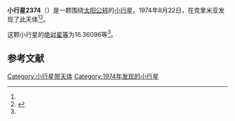{{Infobox planet
| bgcolour = #FFFFC0
| name = 2374 Vladvysotskij
| symbol = 
| image = 
| caption = 
| discovery = yes
| discovery_ref = 
| discoverer = {{link-en|柳德米拉·瓦斯列娜·朱然勒娃|Lyudmila Vasilyevna Zhuravleva}}
| discovery_site = [[克里米亚|克里米亚]] 
| discovered = 1974年8月22日
| designations = yes
| mp_name = 
| named_after = 
| alt_names = 1974 QE1/ 1936 RB / 1958 UJ / 1969 TH4 / 1974 QY1 / 1977 DC10
| mp_category = [[主带小行星|主带小行星]]
| orbit_ref = <ref name="a">[http://ssd.jpl.nasa.gov/sbdb.cgi?sstr=2374 2374 Vladvysotskij] {{Wayback|url=http://ssd.jpl.nasa.gov/sbdb.cgi?sstr=2374 |date=20200820030220 }}，小行星數據庫瀏覽器（JPL Small-Body Database Browser）－[[美国国家航空航天局|美国国家航空航天局]]喷气推进实验室</ref>
| epoch = 2456400.5 (2013年4月18日更新)
| aphelion = {{convert|3.7349261|AU|km|3|abbr=on|lk=out}}
| perihelion = {{convert|2.4491273|AU|km|3|abbr=on}}
| semimajor = {{convert|3.0920267|AU|km|3|abbr=on}}
| eccentricity = 0.2079217
| period = 1985.926949 [[日|日]]<br />5.44[[儒略年|儒略年]]
| avg_speed = 
| inclination = 15.01570
| asc_node = 347.52704
| mean_anomaly = 
| arg_peri = 16.36096
| satellites = 
| physical_characteristics = yes
| dimensions = 
| mass = 
| density = 
| surface_grav = 
| escape_velocity = 
| sidereal_day = 
| axial_tilt = 
| pole_ecliptic_lat = 
| pole_ecliptic_lon = 
| albedo = 
| temperatures= 
| temp_name1 = 
| mean_temp_1 = 
| max_temp_1 = 
| temp_name2 = 
| max_temp_2 = 
| spectral_type = 
| abs_magnitude = 16.36096
}}

'''小行星2374'''（{{lang-en|2374 Vladvysotskij}}）是一颗围绕[[太阳|太阳]][[公转|公转]]的[[小行星|小行星]]。1974年8月22日，{{link-en|柳德米拉·瓦斯列娜·朱然勒娃|Lyudmila Vasilyevna Zhuravleva}}在克里米亚发现了此天体<ref name="a" /><ref>{{cite news|title=小行星列表|url=http://cfa-www.harvard.edu/iau/lists/NumberedMPs.txt|accessdate=2013-07-08|newspaper=哈佛大学|archive-date=2008-05-17|archive-url=https://web.archive.org/web/20080517010638/http://cfa-www.harvard.edu/iau/lists/NumberedMPs.txt|dead-url=no}}</ref>。

这颗小行星的[[绝对星等|绝对星等]]为16.36096等<ref name="a" />。

==参考文献==
{{reflist}}
{{Minor Planet Number|[[小行星2373|小行星2373]]|[[小行星2375|小行星2375]]}}

{{小天体}}

[[Category:小行星带天体|Category:小行星带天体]]
[[Category:1974年发现的小行星|Category:1974年发现的小行星]]

{{asteroid-stub}}